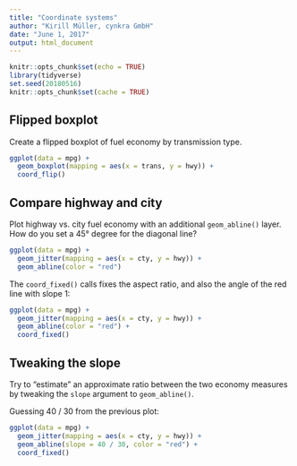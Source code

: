 ```yaml
---
title: "Coordinate systems"
author: "Kirill Müller, cynkra GmbH"
date: "June 1, 2017"
output: html_document
---
```


```r
knitr::opts_chunk$set(echo = TRUE)
library(tidyverse)
set.seed(20180516)
knitr::opts_chunk$set(cache = TRUE)
```

## Flipped boxplot

Create a flipped boxplot of fuel economy by transmission type.

```r
ggplot(data = mpg) +
  geom_boxplot(mapping = aes(x = trans, y = hwy)) +
  coord_flip()
```

## Compare highway and city

Plot highway vs. city fuel economy with an additional `geom_abline()` layer.  How do you set a 45° degree for the diagonal line? 

```r
ggplot(data = mpg) +
  geom_jitter(mapping = aes(x = cty, y = hwy)) +
  geom_abline(color = "red")
```

The `coord_fixed()` calls fixes the aspect ratio, and also the angle of the red line with slope 1:

```r
ggplot(data = mpg) +
  geom_jitter(mapping = aes(x = cty, y = hwy)) +
  geom_abline(color = "red") +
  coord_fixed()
```


## Tweaking the slope

Try to "estimate" an approximate ratio between the two economy measures by tweaking the `slope` argument to `geom_abline()`.

Guessing 40 / 30 from the previous plot:

```r
ggplot(data = mpg) +
  geom_jitter(mapping = aes(x = cty, y = hwy)) +
  geom_abline(slope = 40 / 30, color = "red") +
  coord_fixed()
```
